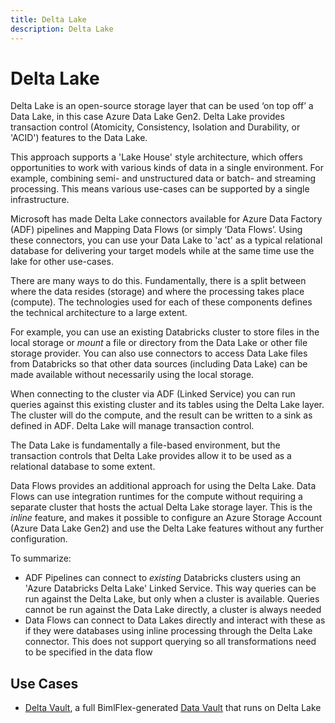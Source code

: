 ---
title: Delta Lake
description: Delta Lake
---

# Delta Lake

Delta Lake is an open-source storage layer that can be used ‘on top off’ a Data Lake, in this case Azure Data Lake Gen2. Delta Lake provides transaction control (Atomicity, Consistency, Isolation and Durability, or 'ACID') features to the Data Lake.

This approach supports a 'Lake House' style architecture, which offers opportunities to work with various kinds of data in a single environment. For example, combining semi- and unstructured data or batch- and streaming processing. This means various use-cases can be supported by a single infrastructure.

Microsoft has made Delta Lake connectors available for Azure Data Factory (ADF) pipelines and Mapping Data Flows (or simply ‘Data Flows’. Using these connectors, you can use your Data Lake to 'act' as a typical relational database for delivering your target models while at the same time use the lake for other use-cases.

There are many ways to do this. Fundamentally, there is a split between where the data resides (storage) and where the processing takes place (compute). The technologies used for each of these components defines the technical architecture to a large extent.

For example, you can use an existing Databricks cluster to store files in the local storage or *mount* a file or directory from the Data Lake or other file storage provider. You can also use connectors to access Data Lake files from Databricks so that other data sources (including Data Lake) can be made available without necessarily using the local storage.

When connecting to the cluster via ADF (Linked Service) you can run queries against this existing cluster and its tables using the Delta Lake layer. The cluster will do the compute, and the result can be written to a sink as defined in ADF. Delta Lake will manage transaction control.

The Data Lake is fundamentally a file-based environment, but the transaction controls that Delta Lake provides allow it to be used as a relational database to some extent.

Data Flows provides an additional approach for using the Delta Lake. Data Flows can use integration runtimes for the compute without requiring a separate cluster that hosts the actual Delta Lake storage layer. This is the *inline* feature, and makes it possible to configure an Azure Storage Account (Azure Data Lake Gen2) and use the Delta Lake features without any further configuration.

To summarize:

* ADF Pipelines can connect to *existing* Databricks clusters using an 'Azure Databricks Delta Lake' Linked Service. This way queries can be run against the Delta Lake, but only when a cluster is available. Queries cannot be run against the Data Lake directly, a cluster is always needed
* Data Flows can connect to Data Lakes directly and interact with these as if they were databases using inline processing through the Delta Lake connector. This does not support querying so all transformations need to be specified in the data flow

## Use Cases

* [Delta Vault](./delta-vault), a full BimlFlex-generated [Data Vault](../delivering-data-vault) that runs on Delta Lake

